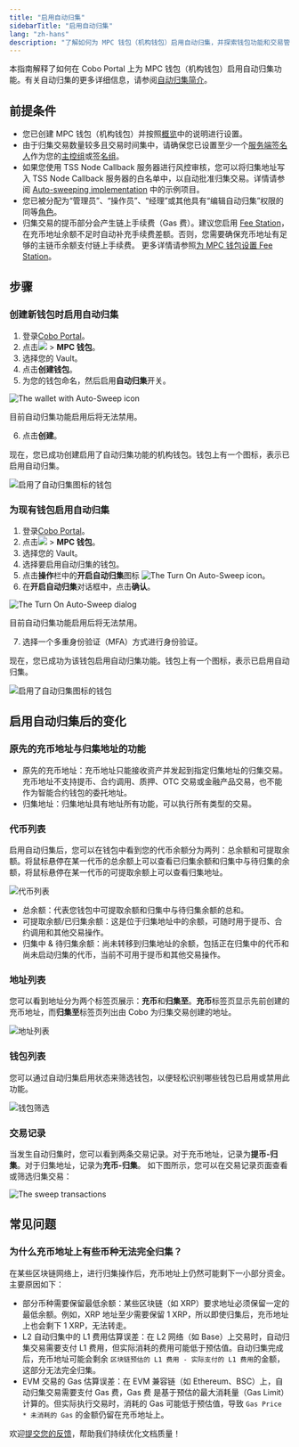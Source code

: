 ```yaml
---
title: "启用自动归集"
sidebarTitle: "启用自动归集"
lang: "zh-hans"
description: "了解如何为 MPC 钱包（机构钱包）启用自动归集，并探索钱包功能和交易管理的更新。"
---
```


本指南解释了如何在 Cobo Portal 上为 MPC 钱包（机构钱包）启用自动归集功能。有关自动归集的更多详细信息，请参阅[自动归集简介](/cn/portal/mpc-wallets/ocw/auto-sweep-overview)。

## 前提条件
- 您已创建 MPC 钱包（机构钱包）并按照[概览](/cn/portal/mpc-wallets/ocw/set-up)中的说明进行设置。
- 由于归集交易数量较多且交易时间集中，请确保您已设置至少一个[服务端签名人](https://www.cobo.com/developers/v2/guides/mpc-wallets/server-co-signer/tss-node-overview)作为您的[主控组](/cn/portal/mpc-wallets/ocw/holder-group-main-group)或[签名组](/cn/portal/mpc-wallets/ocw/holder-group-signing-group)。
- 如果您使用 TSS Node Callback 服务器进行风控审核，您可以将归集地址写入 TSS Node Callback 服务器的白名单中，以自动批准归集交易。详情请参阅 [Auto-sweeping implementation](https://www.cobo.com/developers/v2/guides/mpc-wallets/server-co-signer/risk-control-best-practices#auto-sweeping-implementation) 中的示例项目。
- 您已被分配为“管理员”、“操作员”、“经理”或其他具有“编辑自动归集”权限的同等[角色](/cn/portal/organization/roles-and-permissions)。
- 归集交易的提币部分会产生链上手续费（Gas 费）。建议您启用 [Fee Station](/cn/portal/fee-station/introduction)，在充币地址余额不足时自动补充手续费差额。否则，您需要确保充币地址有足够的主链币余额支付链上手续费。
<Info>更多详情请参照[为 MPC 钱包设置 Fee Station](/cn/portal/fee-station/set-up-for-mpc)。</Info>

## 步骤

### 创建新钱包时启用自动归集

1. 登录[Cobo Portal](https://portal.cobo.com/login)。
2. 点击<img src="/cn/images/mpc-wallet/wallets-icon.svg" className="icon"></img> > **MPC 钱包**。
3. 选择您的 Vault。
4. 点击**创建钱包**。
5. 为您的钱包命名，然后启用**自动归集**开关。

  <img src="/cn/images/mpc-wallet/ocw/enable-auto-sweep.png" className="screenshot_modal" alt="The wallet with Auto-Sweep icon" />

  <Warning>目前自动归集功能启用后将无法禁用。</Warning>

6. 点击**创建**。

现在，您已成功创建启用了自动归集功能的机构钱包。钱包上有一个图标，表示已启用自动归集。

<img src="/cn/images/mpc-wallet/ocw/auto-sweep-icon.png" className="full_screen" alt="启用了自动归集图标的钱包" />

### 为现有钱包启用自动归集

1. 登录[Cobo Portal](https://portal.cobo.com/login)。
2. 点击<img src="/cn/images/mpc-wallet/wallets-icon.svg" className="icon"></img> > **MPC 钱包**。
3. 选择您的 Vault。
4. 选择要启用自动归集的钱包。
5. 点击**操作**栏中的**开启自动归集**图标 <img src="/en/images/mpc-wallet/ocw/icon_sweep.png" className="icon" alt="The Turn On Auto-Sweep icon" />。
6. 在**开启自动归集**对话框中，点击**确认**。

  <img src="/cn/images/mpc-wallet/ocw/turn-on-auto-sweep.png" className="screenshot_modal" alt="The Turn On Auto-Sweep dialog" />

  <Warning>目前自动归集功能启用后将无法禁用。</Warning>

7. 选择一个多重身份验证（MFA）方式进行身份验证。

现在，您已成功为该钱包启用自动归集功能。钱包上有一个图标，表示已启用自动归集。

<img src="/cn/images/mpc-wallet/ocw/auto-sweep-icon.png" className="full_screen" alt="启用了自动归集图标的钱包" />

## 启用自动归集后的变化

### 原先的充币地址与归集地址的功能
- 原先的充币地址：充币地址只能接收资产并发起到指定归集地址的归集交易。充币地址不支持提币、合约调用、质押、OTC 交易或金融产品交易，也不能作为智能合约钱包的委托地址。
- 归集地址：归集地址具有地址所有功能，可以执行所有类型的交易。

### 代币列表
启用自动归集后，您可以在钱包中看到您的代币余额分为两列：总余额和可提取余额。将鼠标悬停在某一代币的总余额上可以查看已归集余额和归集中与待归集的余额，将鼠标悬停在某一代币的可提取余额上可以查看归集地址。

  <img src="/cn/images/mpc-wallet/ocw/token-list.png" className="full_screen" alt="代币列表" />

  - 总余额：代表您钱包中可提取余额和归集中与待归集余额的总和。
  - 可提取余额/已归集余额：这是位于归集地址中的余额，可随时用于提币、合约调用和其他交易操作。
  - 归集中 & 待归集余额：尚未转移到归集地址的余额，包括正在归集中的代币和尚未启动归集的代币，当前不可用于提币和其他交易操作。

### 地址列表
您可以看到地址分为两个标签页展示：**充币**和**归集至**。**充币**标签页显示先前创建的充币地址，而**归集至**标签页列出由 Cobo 为归集交易创建的地址。

  <img src="/cn/images/mpc-wallet/ocw/auto-sweep-address-list.png" className="full_screen" alt="地址列表" />

### 钱包列表
您可以通过自动归集启用状态来筛选钱包，以便轻松识别哪些钱包已启用或禁用此功能。

  <img src="/cn/images/mpc-wallet/ocw/auto-sweep-wallet-filter.png" className="full_screen" alt="钱包筛选" />

### 交易记录
当发生自动归集时，您可以看到两条交易记录。对于充币地址，记录为**提币-归集**。对于归集地址，记录为**充币-归集**。
如下图所示，您可以在交易记录页面查看或筛选归集交易：

<img src="/cn/images/mpc-wallet/ocw/tx-history.png" className="screenshot_full_screen" alt="The sweep transactions" />

## 常见问题

### 为什么充币地址上有些币种无法完全归集？

在某些区块链网络上，进行归集操作后，充币地址上仍然可能剩下一小部分资金。主要原因如下：
- 部分币种需要保留最低余额：某些区块链（如 XRP）要求地址必须保留一定的最低余额。例如，XRP 地址至少需要保留 1 XRP，所以即使归集后，充币地址上也会剩下 1 XRP，无法转走。
- L2 自动归集中的 L1 费用估算误差：在 L2 网络（如 Base）上交易时，自动归集交易需要支付 L1 费用，但实际消耗的费用可能低于预估值。自动归集完成后，充币地址可能会剩余 `区块链预估的 L1 费用 - 实际支付的 L1 费用`的金额，这部分无法完全归集。
- EVM 交易的 Gas 估算误差：在 EVM 兼容链（如 Ethereum、BSC）上，自动归集交易需要支付 Gas 费，Gas 费 是基于预估的最大消耗量（Gas Limit）计算的。但实际执行交易时，消耗的 Gas 可能低于预估值，导致 `Gas Price * 未消耗的 Gas` 的金额仍留在充币地址上。

<Tip>欢迎[提交您的反馈](https://forms.zohopublic.com/cobo/form/DocumentFeedbackForm/formperma/QvLOhxJv1_JMsJ-1dleZ8Itb_7rzN-LtgvsDdxosoVI?referrername=manuals)，帮助我们持续优化文档质量！</Tip>
